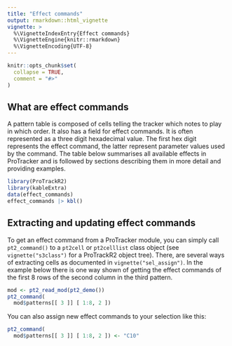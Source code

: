 ```yaml
---
title: "Effect commands"
output: rmarkdown::html_vignette
vignette: >
  %\VignetteIndexEntry{Effect commands}
  %\VignetteEngine{knitr::rmarkdown}
  %\VignetteEncoding{UTF-8}
---
```


```r
knitr::opts_chunk$set(
  collapse = TRUE,
  comment = "#>"
)
```

## What are effect commands

A pattern table is composed of cells telling the tracker which notes to play
in which order. It also has a field for effect commands. It is often represented
as a three digit hexadecimal value. The first hex digit represents the effect
command, the latter represent parameter values used by the command. The
table below summarises all available effects in ProTracker and is followed
by sections describing them in more detail and providing examples.

```r
library(ProTrackR2)
library(kableExtra)
data(effect_commands)
effect_commands |> kbl()
```

## Extracting and updating effect commands

To get an effect command from a ProTracker module, you can simply call
`pt2_command()` to a `pt2cell` or `pt2celllist` class object (see `vignette("s3class")` for
a ProTrackR2 object tree). There, are several ways of extracting cells as
documented in `vignette("sel_assign")`. In the example below there is one way shown
of getting the effect commands of the first 8 rows of the second column in
the third pattern.

```r
mod <- pt2_read_mod(pt2_demo())
pt2_command(
  mod$patterns[[ 3 ]] [ 1:8, 2 ])
```

You can also assign new effect commands to your selection like this:

```r
pt2_command(
  mod$patterns[[ 3 ]] [ 1:8, 2 ]) <- "C10"
```

<!-- TODO combination with instrument number -->
<!-- TODO include details and examples -->